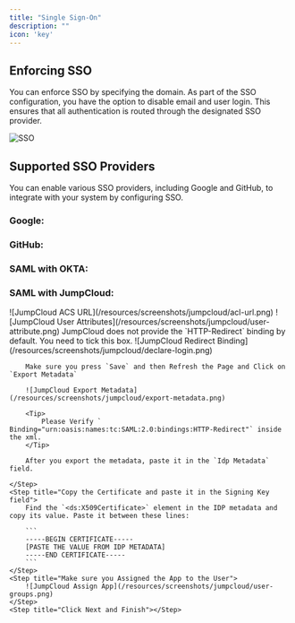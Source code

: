 ```yaml
---
title: "Single Sign-On"
description: ""
icon: 'key'
---
```



<Snippet file="enterprise-feature.mdx" />

## Enforcing SSO

You can enforce SSO by specifying the domain. As part of the SSO configuration, you have the option to disable email and user login. This ensures that all authentication is routed through the designated SSO provider.


![SSO](/resources/screenshots/sso.png)


## Supported SSO Providers

You can enable various SSO providers, including Google and GitHub, to integrate with your system by configuring SSO.

### Google:

<Steps>
    <Step title="Go to the Developer Console"></Step>
    <Step title="Create an OAuth2 App"></Step>
    <Step title="Copy the Redirect URL from the Configure Screen into the Google App"></Step>
    <Step title="Fill in the Client ID & Client Secret in AgentForge"></Step>
    <Step title="Click Finish"></Step>
</Steps>

### GitHub:

<Steps>
    <Step title="Go to the GitHub Developer Settings"></Step>
    <Step title="Create a new OAuth App"></Step>
    <Step title="Fill in the App details and click Register a new application"></Step>
    <Step title="Use the following Redirect URL from the Configure Screen"></Step>
    <Step title="Fill in the Homepage URL with the URL of your application"></Step>
    <Step title="Click Register application"></Step>
    <Step title="Copy the Client ID and Client Secret and fill them in AgentForge"></Step>
    <Step title="Click Finish"></Step>
</Steps>

### SAML with OKTA:

<Steps>
    <Step title="Go to the Okta Admin Portal and create a new app"></Step>
    <Step title="Select SAML 2.0 as the Sign-on method"></Step>
    <Step title="Fill in the App details and click Next"></Step>
    <Step title="Use the following Single Sign-On URL from the Configure Screen"></Step>
    <Step title="Fill in Audience URI (SP Entity ID) with 'AgentForge'"></Step>
    <Step title="Add the following attributes (firstName, lastName, email)"></Step>
    <Step title="Click Next and Finish"></Step>
    <Step title="Go to the Sign On tab and click on View Setup Instructions"></Step>
    <Step title="Copy the Identity Provider metadata and paste it in the Idp Metadata field"></Step>
    <Step title="Copy the Signing Certificate and paste it in the Signing Key field"></Step>
    <Step title="Click Save"></Step>
</Steps>

### SAML with JumpCloud:

<Steps>
    <Step title="Go to the JumpCloud Admin Portal and create a new app"></Step>
    <Step title="Create SAML App"></Step>
    <Step title="Copy the ACS URL from AgentForge and paste it in the ACS urls">
        ![JumpCloud ACS URL](/resources/screenshots/jumpcloud/acl-url.png)
    </Step>
    <Step title="Fill in Audience URI (SP Entity ID) with 'AgentForge'"></Step>
    <Step title="Add the following attributes (firstName, lastName, email)">
        ![JumpCloud User Attributes](/resources/screenshots/jumpcloud/user-attribute.png)
    </Step>
    <Step title="Include the HTTP-Redirect binding and export the metadata">
        JumpCloud does not provide the `HTTP-Redirect` binding by default. You need to tick this box.
        ![JumpCloud Redirect Binding](/resources/screenshots/jumpcloud/declare-login.png)

        Make sure you press `Save` and then Refresh the Page and Click on `Export Metadata`

        ![JumpCloud Export Metadata](/resources/screenshots/jumpcloud/export-metadata.png)

        <Tip>
            Please Verify ` Binding="urn:oasis:names:tc:SAML:2.0:bindings:HTTP-Redirect"` inside the xml.
        </Tip>

        After you export the metadata, paste it in the `Idp Metadata` field.

    </Step>
    <Step title="Copy the Certificate and paste it in the Signing Key field">
        Find the `<ds:X509Certificate>` element in the IDP metadata and copy its value. Paste it between these lines:

        ```
        -----BEGIN CERTIFICATE-----
        [PASTE THE VALUE FROM IDP METADATA]
        -----END CERTIFICATE-----
        ```
    </Step>
    <Step title="Make sure you Assigned the App to the User">
        ![JumpCloud Assign App](/resources/screenshots/jumpcloud/user-groups.png)
    </Step>
    <Step title="Click Next and Finish"></Step>
</Steps>
